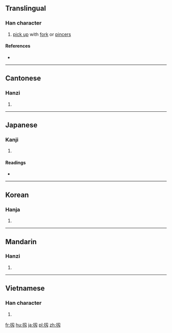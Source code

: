 ==Translingual==

===Han character===
{{Han char|rn=64|rad=手|as=03|sn=6|four=|canj=QSHI,QSK,XQSK|ids=⿰扌刃}}

# [[pick up]] with [[fork]] or [[pincers]]

====References====
* {{Han ref|kx=0418.141|dkj=11824|dj=0765.120|hdz=31832.070|uh=6268|ud=25192}}

----

==Cantonese==

===Hanzi===
{{yue-hanzi|jyut=[[jan6]]|y=yan6}}

# {{defn|lang=yue|sort=手03}}

----

==Japanese==

===Kanji===
{{ja-kanji|grade=|rs=手03}}

# {{defn|lang=ja|sort=手03}}

====Readings====
* {{ja-readings|on=|kun=[[さて]] (sate)}}

----

==Korean==

===Hanja===
{{ko-hanja|hangeul=인|eumhun=|rv=in|mr=in|y=in}}

# {{defn|lang=ko|sort=手03}}

----

==Mandarin==

===Hanzi===
{{cmn-hanzi|pin=[[rèn]] ([[ren4]])|wg=jen<sup>4</sup>}}

# {{defn|lang=cmn|sort=手03}}

----

==Vietnamese==

===Han character===
{{vi-readings|rs=手03|hanviet=nhấn}}

# {{defn|lang=vi|sort=手03}}

[[fr:扨]]
[[hu:扨]]
[[ja:扨]]
[[pl:扨]]
[[zh:扨]]